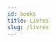 ```yaml
---
id: books
title: Livres
slug: /livres
---
```



<div className="container">
    <div className="row">
        <div className="col col--4">
            <BlogCard
            link="https://www.poodr.com/"
            title="Practical Object-Oriented Design, An Agile Primer Using Ruby (POODR)"
            summary="Un livre qui part d'un problème à priori simple: comment modéliser des vélos en classes Ruby. Chaque chapitre présente une nouvelle contrainte de développement et déconstruit les principes du précédent. Lecture pas évidente pour les juniors mais très intéressante !"
            author="Sandi Metz"
            tag="POO"
            />
        </div>
        <div className="col col--4">
            <BlogCard
            link="http://rebuilding-rails.com/"
            title="Rebuilding Rails"
            summary="Rails est un outil qui peut paraître magique. Avec ce livre tu pars de zéro et tu reconstruis en Ruby le framework pour comprendre ce qu'il se passe dans les rouages d'une application."
            author="Noah Gibbs"
            tag="RAILS"
            />
        </div>
    </div>
</div>